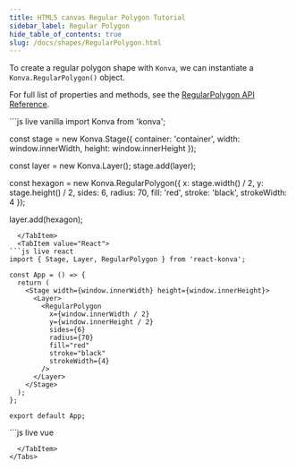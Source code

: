 ```yaml
---
title: HTML5 canvas Regular Polygon Tutorial
sidebar_label: Regular Polygon
hide_table_of_contents: true
slug: /docs/shapes/RegularPolygon.html
---
```


To create a regular polygon shape with `Konva`, we can instantiate a `Konva.RegularPolygon()` object.

For full list of properties and methods, see the [RegularPolygon API Reference](/docs/api/Konva.RegularPolygon.html).


<Tabs>
  <TabItem value="Vanilla" default>
```js live vanilla
import Konva from 'konva';

const stage = new Konva.Stage({
  container: 'container',
  width: window.innerWidth,
  height: window.innerHeight
});

const layer = new Konva.Layer();
stage.add(layer);

const hexagon = new Konva.RegularPolygon({
  x: stage.width() / 2,
  y: stage.height() / 2,
  sides: 6,
  radius: 70,
  fill: 'red',
  stroke: 'black',
  strokeWidth: 4
});

layer.add(hexagon);
```
  </TabItem>
  <TabItem value="React">
```js live react
import { Stage, Layer, RegularPolygon } from 'react-konva';

const App = () => {
  return (
    <Stage width={window.innerWidth} height={window.innerHeight}>
      <Layer>
        <RegularPolygon
          x={window.innerWidth / 2}
          y={window.innerHeight / 2}
          sides={6}
          radius={70}
          fill="red"
          stroke="black"
          strokeWidth={4}
        />
      </Layer>
    </Stage>
  );
};

export default App;
```
  </TabItem>
  <TabItem value="Vue">
```js live vue
<template>
  <v-stage :config="stageSize">
    <v-layer>
      <v-regular-polygon :config="polygonConfig" />
    </v-layer>
  </v-stage>
</template>

<script setup>
const stageSize = {
  width: window.innerWidth,
  height: window.innerHeight
};

const polygonConfig = {
  x: window.innerWidth / 2,
  y: window.innerHeight / 2,
  sides: 6,
  radius: 70,
  fill: 'red',
  stroke: 'black',
  strokeWidth: 4
};
</script>
```
  </TabItem>
</Tabs>
